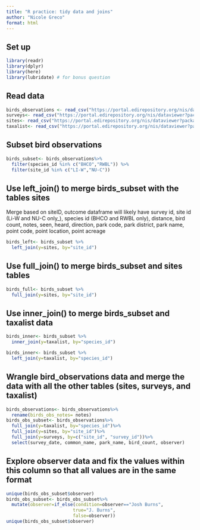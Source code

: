 ```yaml
---
title: "R practice: tidy data and joins"
author: "Nicole Greco"
format: html
---
```


## Set up
```r
library(readr)
library(dplyr)
library(here)
library(lubridate) # for bonus question

```

## Read data
```r
birds_observations <- read_csv("https://portal.edirepository.org/nis/dataviewer?packageid=knb-lter-cap.256.10&entityid=53edaa7a0e083013d9bf20322db1780e")
surveys<- read_csv("https://portal.edirepository.org/nis/dataviewer?packageid=knb-lter-cap.256.10&entityid=b2466fa5cb5ed7ee1ea91398fc291c59")
sites<- read_csv("https://portal.edirepository.org/nis/dataviewer?packageid=knb-lter-cap.256.10&entityid=81bf72420e69077097fb0790dcdc63a6")
taxalist<- read_csv("https://portal.edirepository.org/nis/dataviewer?packageid=knb-lter-cap.256.10&entityid=58f863b7e3066e68536a9cacdc7bd58e")

```

## Subset bird observations
```r
birds_subset<- birds_observations%>%
  filter(species_id %in% c("BHCO","RWBL")) %>%
  filter(site_id %in% c("LI-W","NU-C"))
```

## Use left_join() to merge birds_subset with the tables sites
Merge based on siteID, outcome dataframe will likely have survey id, site id (Li-W and NU-C only_), species id (BHCO and RWBL only), distance, bird count, notes, seen, heard, direction, park code, park district, park name, point code, point location, point acreage
```r
birds_left<- birds_subset %>%
  left_join(y=sites, by="site_id")

```

## Use full_join() to merge birds_subset and sites tables
```r
birds_full<- birds_subset %>%
  full_join(y=sites, by="site_id")
```

## Use inner_join() to merge birds_subset and taxalist data
```r
birds_inner<- birds_subset %>%
  inner_join(y=taxalist, by="species_id")

birds_inner<- birds_subset %>%
  left_join(y=taxalist, by="species_id")
```

## Wrangle bird_observations data and merge the data with all the other tables (sites, surveys, and taxalist)
```r
birds_observations<- birds_observations%>%
  rename(birds_obs_notes= notes)
birds_obs_subset<- birds_observations%>%
  full_join(y=taxalist, by="species_id")%>%
  full_join(y=sites, by="site_id")%>%
  full_join(y=surveys, by=c("site_id", "survey_id"))%>%
  select(survey_date, common_name, park_name, bird_count, observer)
```

## Explore observer data and fix the values within this column so that all values are in the same format
```r
unique(birds_obs_subset$observer)
birds_obs_subset<- birds_obs_subset%>%
  mutate(observer=if_else(condition=observer=="Josh Burns",
                         true="J. Burns",
                         false=observer))
unique(birds_obs_subset$observer)
```







